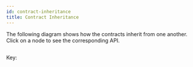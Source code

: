 ```yaml
---
id: contract-inheritance
title: Contract Inheritance
---
```



The following diagram shows how the contracts inherit from one another. Click on a node to see the corresponding API.

<Mermaid
  chart='
graph TD
linkStyle default interpolate basis
AssetHolder
Adjudicator
CountingApp
ERC20
ERC20AssetHolder
ETHAssetHolder
ForceMove
ForceMoveApp
IAssetHolder
IERC20
IForceMove
NitroAdjudicator
Outcome
SafeMath
SingleAssetPayments
TESTAssetHolder
TESTForceMove
TESTNitroAdjudicator
Token
TrivialApp
IForceMove--> ForceMove
Adjudicator--> NitroAdjudicator
ForceMove--> NitroAdjudicator
IAssetHolder--> AssetHolder
AssetHolder-->ETHAssetHolder
AssetHolder-->ERC20AssetHolder
ForceMove-->TESTForceMove
NitroAdjudicator--> TESTNitroAdjudicator
AssetHolder-->TESTAssetHolder
ForceMoveApp-->CountingApp
ForceMoveApp-->TrivialApp
ForceMoveApp-->SingleAssetPayments
IERC20-->ERC20
ERC20-->Token
classDef Contract fill:#ffffff;
classDef DeployedContract fill:#ffffff,stroke:#000000,stroke-width:4px;
classDef Abstract fill:#afe523;
classDef Interface fill:#bfa129;
classDef TestContract fill:#fafe4f;
classDef Library fill:#bbbb;
class Outcome,SafeMath Library;
class IForceMove Abstract;
class Adjudicator,IAssetHolder,ForceMoveApp,IERC20 Interface;
class ForceMove,AssetHolder,ETHAssetHolder,ERC20AssetHolder,SingleAssetPayments,TrivialApp,CountingApp,ERC20 Contract;
class TESTForceMove,TESTNitroAdjudicator,TESTAssetHolder,Token TestContract;
class NitroAdjudicator,ETHAssetHolder,ERC20AssetHolder DeployedContract;
click Adjudicator "/contract-api/natspec/Adjudicator";
click AssetHolder "/contract-api/natspec/AssetHolder";
click CountingApp "/contract-api/natspec/CountingApp";
click ERC20 "/contract-api/natspec/ERC20";
click ERC20AssetHolder "/contract-api/natspec/ERC20AssetHolder";
click ETHAssetHolder "/contract-api/natspec/ETHAssetHolder";
click ForceMove "/contract-api/natspec/ForceMove";
click ForceMoveApp "/contract-api/natspec/ForceMoveApp";
click IAssetHolder "/contract-api/natspec/IAssetHolder";
click IERC20 "/contract-api/natspec/IERC20";
click IForceMove "/contract-api/natspec/IForceMove";
click NitroAdjudicator "/contract-api/natspec/NitroAdjudicator";
click Outcome "/contract-api/natspec/Outcome";
click SafeMath "/contract-api/natspec/SafeMath";
click SingleAssetPayments "/contract-api/natspec/SingleAssetPayments";
click TESTAssetHolder "/contract-api/natspec/TESTAssetHolder";
click TESTForceMove "/contract-api/natspec/TESTForceMove";
click TESTNitroAdjudicator "/contract-api/natspec/TESTNitroAdjudicator";
click Token "/contract-api/natspec/Token";
click TrivialApp "/contract-api/natspec/TrivialApp";
'
/>
---

Key:

<Mermaid
  chart="
graph LR
linkStyle default interpolate basis
Abstraction-->|Inherited by| Contract
Contract-->|Inherited by| TestContract
Interface-->|Inherited by| Contract
Library
DeployedContract
classDef Contract fill:#ffffff;
classDef Abstraction fill:#afe523;
classDef TestContract fill:#fafe4f;
classDef Interface fill:#bfa129;
classDef Library fill:#bbbb;
classDef DeployedContract fill:#ffffff,stroke:#000000,stroke-width:4px;
class Library Library;
class Abstraction Abstraction;
class Contract Contract;
class TestContract TestContract;
class Interface Interface;
class DeployedContract DeployedContract
"
/>
